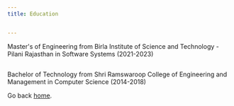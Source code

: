 ```yaml
---
title: Education


---
```

Master's of Engineering from Birla Institute of Science and Technology - Pilani Rajasthan in Software Systems (2021-2023)
##
Bachelor of Technology from Shri Ramswaroop College of Engineering and Management in Computer Science (2014-2018)




Go back [home](/).
